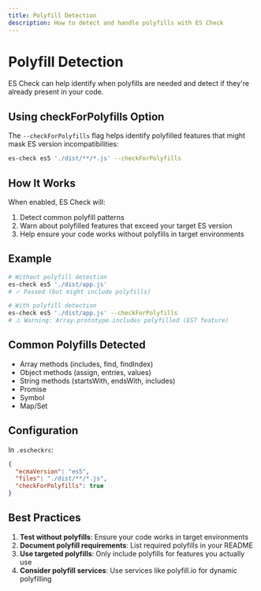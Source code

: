 ```yaml
---
title: Polyfill Detection
description: How to detect and handle polyfills with ES Check
---
```


# Polyfill Detection

ES Check can help identify when polyfills are needed and detect if they're already present in your code.

## Using checkForPolyfills Option

The `--checkForPolyfills` flag helps identify polyfilled features that might mask ES version incompatibilities:

```bash
es-check es5 './dist/**/*.js' --checkForPolyfills
```

## How It Works

When enabled, ES Check will:
1. Detect common polyfill patterns
2. Warn about polyfilled features that exceed your target ES version
3. Help ensure your code works without polyfills in target environments

## Example

```bash
# Without polyfill detection
es-check es5 './dist/app.js'
# ✓ Passed (but might include polyfills)

# With polyfill detection
es-check es5 './dist/app.js' --checkForPolyfills
# ⚠ Warning: Array.prototype.includes polyfilled (ES7 feature)
```

## Common Polyfills Detected

- Array methods (includes, find, findIndex)
- Object methods (assign, entries, values)
- String methods (startsWith, endsWith, includes)
- Promise
- Symbol
- Map/Set

## Configuration

In `.escheckrc`:

```json
{
  "ecmaVersion": "es5",
  "files": "./dist/**/*.js",
  "checkForPolyfills": true
}
```

## Best Practices

1. **Test without polyfills**: Ensure your code works in target environments
2. **Document polyfill requirements**: List required polyfills in your README
3. **Use targeted polyfills**: Only include polyfills for features you actually use
4. **Consider polyfill services**: Use services like polyfill.io for dynamic polyfilling